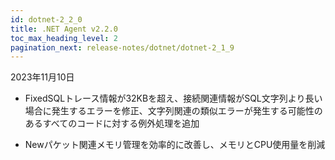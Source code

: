 ```yaml
---
id: dotnet-2_2_0
title: .NET Agent v2.2.0
toc_max_heading_level: 2
pagination_next: release-notes/dotnet/dotnet-2_1_9
---
```


2023年11月10日

-   <Status>Fixed</Status>SQLトレース情報が32KBを超え、接続関連情報がSQL文字列より長い場合に発生するエラーを修正、文字列関連の類似エラーが発生する可能性のあるすべてのコードに対する例外処理を追加

-   <Status>New</Status>パケット関連メモリ管理を効率的に改善し、メモリとCPU使用量を削減
